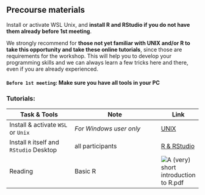 ## Precourse materials

Install or activate WSL Unix, and **install R and RStudio if you do not have them already before 1st meeting**.

We strongly recommend for **those not yet familiar with UNIX and/or R to take this opportunity and take these online tutorials**, since those are requirements for the workshop. This will help you to develop your programming skills and we can always learn a few tricks here and there, even if you are already experienced.

#### `Before 1st meeting`: Make sure you have all tools in your PC

### Tutorials:
 
| Task & Tools                      | Note                        | Link               |
|---------------------------|------------------------------------|----------------|
| Install & activate `WSL` or `Unix`| *For Windows user only*| [UNIX](http://swcarpentry.github.io/shell-novice/)|
| Install `R` itself and `RStudio` Desktop | all participants | [R & RStudio](https://swcarpentry.github.io/r-novice-inflammation/)|
| Reading | Basic R | ![A (very) short introduction to R.pdf]("./resources\A (very) short introduction to R.pdf")|


